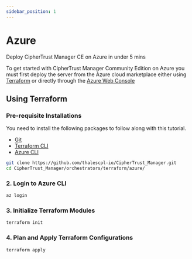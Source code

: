 ```yaml
---
sidebar_position: 1
---
```

# Azure

Deploy CipherTrust Manager CE on Azure in under 5 mins

To get started with CipherTrust Manager Community Edition on Azure you must first deploy the server from the Azure cloud marketplace either using [Terraform](##using-terraform) or directly through the [Azure Web Console](##web-ui)

## Using Terraform


<YoutubeEmbed embedId="2lS4n_mSt2w" github="https://github.com/thalescpl-io/CipherTrust_Manager/" />

### Pre-requisite Installations
You need to install the following packages to follow along with this tutorial.
* [Git](https://gitscm.org)
* [Terraform CLI](https://terraform.io/downloads)
* [Azure CLI](https://docs.microsoft.com/en-us/cli/azure/install-azure-cli)

```bash title="Terminal"
git clone https://github.com/thalescpl-io/CipherTrust_Manager.git
cd CipherTrust_Manager/orchestrators/terraform/azure/
```

### 2. Login to Azure CLI
```bash title="Terminal"
az login
```

### 3. Initialize Terraform Modules
```bash title="Terminal"
terraform init
```

### 4. Plan and Apply Terraform Configurations
```bash title="Terminal"
terraform apply
```